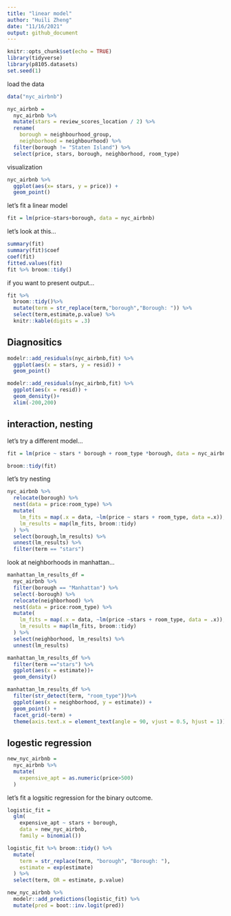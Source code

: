 ```yaml
---
title: "linear model"
author: "Huili Zheng"
date: "11/16/2021"
output: github_document
---
```


```r
knitr::opts_chunk$set(echo = TRUE)
library(tidyverse)
library(p8105.datasets)
set.seed(1)
```

load the data

```r
data("nyc_airbnb")

nyc_airbnb = 
  nyc_airbnb %>% 
  mutate(stars = review_scores_location / 2) %>% 
  rename(
    borough = neighbourhood_group,
    neighborhood = neighbourhood) %>% 
  filter(borough != "Staten Island") %>% 
  select(price, stars, borough, neighborhood, room_type)
```


visualization

```r
nyc_airbnb %>%
  ggplot(aes(x= stars, y = price)) +
  geom_point()
```


let's fit a linear model
```r
fit = lm(price~stars+borough, data = nyc_airbnb)
```

let's look at this...
```r
summary(fit)
summary(fit)$coef
coef(fit)
fitted.values(fit)
fit %>% broom::tidy()
```

if you want to present output...
```r
fit %>%
  broom::tidy()%>%
  mutate(term = str_replace(term,"borough","Borough: ")) %>%
  select(term,estimate,p.value) %>%
  knitr::kable(digits = .3)
```


## Diagnositics

```r
modelr::add_residuals(nyc_airbnb,fit) %>%
  ggplot(aes(x = stars, y = resid)) + 
  geom_point()
```


```r
modelr::add_residuals(nyc_airbnb,fit) %>%
  ggplot(aes(x = resid)) +
  geom_density()+
  xlim(-200,200)
```


## interaction, nesting
let's try a different model...

```r
fit = lm(price ~ stars * borough + room_type *borough, data = nyc_airbnb)

broom::tidy(fit)
```

let's try nesting

```r
nyc_airbnb %>%
  relocate(borough) %>%
  nest(data = price:room_type) %>%
  mutate(
    lm_fits = map(.x = data, ~lm(price ~ stars + room_type, data =.x)),
    lm_results = map(lm_fits, broom::tidy)
  ) %>%
  select(borough,lm_results) %>%
  unnest(lm_results) %>%
  filter(term == "stars")
```

look at neighborhoods in manhattan...



```r
manhattan_lm_results_df = 
  nyc_airbnb %>%
  filter(borough == "Manhattan") %>%
  select(-borough) %>%
  relocate(neighborhood) %>%
  nest(data = price:room_type) %>%
  mutate(
    lm_fits = map(.x = data, ~lm(price ~stars + room_type, data = .x)),
    lm_results = map(lm_fits, broom::tidy)
  ) %>%
  select(neighborhood, lm_results) %>%
  unnest(lm_results)

manhattan_lm_results_df %>%
  filter(term =="stars") %>%
  ggplot(aes(x = estimate))+
  geom_density()

manhattan_lm_results_df %>%
  filter(str_detect(term, "room_type"))%>%
  ggplot(aes(x = neighborhood, y = estimate)) +
  geom_point() +
  facet_grid(~term) +
  theme(axis.text.x = element_text(angle = 90, vjust = 0.5, hjust = 1))
```

## logestic regression

```r
new_nyc_airbnb = 
  nyc_airbnb %>%
  mutate(
    expensive_apt = as.numeric(price>500) 
  )
```

let's fit a logsitic regression for the binary outcome.

```r
logistic_fit = 
  glm(
    expensive_apt ~ stars + borough, 
    data = new_nyc_airbnb,
    family = binomial())

logistic_fit %>% broom::tidy() %>%
  mutate(
    term = str_replace(term, "borough", "Borough: "),
    estimate = exp(estimate)  
  ) %>%
  select(term, OR = estimate, p.value)

new_nyc_airbnb %>%
  modelr::add_predictions(logistic_fit) %>%
  mutate(pred = boot::inv.logit(pred))   
```  

